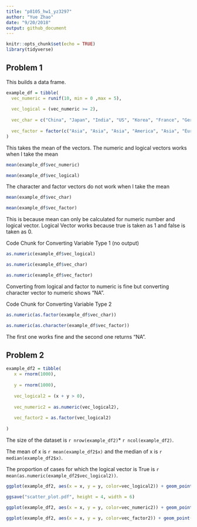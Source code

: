 ```yaml
---
title: "p8105_hw1_yz3297"
author: "Yue Zhao"
date: "9/20/2018"
output: github_document
---
```

```r
knitr::opts_chunk$set(echo = TRUE)
library(tidyverse)
```



## Problem 1
This builds a data frame.
```r
example_df = tibble(
  vec_numeric = runif(10, min = 0 ,max = 5),
  
  vec_logical = (vec_numeric >= 2),
  
  vec_char = c("China", "Japan", "India", "US", "Korea", "France", "Germany", "Qatar", "Brazil", "England"),
  
  vec_factor = factor(c("Asia", "Asia", "Asia", "America", "Asia", "Europe", "Europe", "Asia", "America", "Europe"))
)
```



This takes the mean of the vectors.
The numeric and logical vectors works when I take the mean
```r
mean(example_df$vec_numeric)

mean(example_df$vec_logical)
```


The character and factor vectors do not work when I take the mean
```r
mean(example_df$vec_char)

mean(example_df$vec_factor)
```

This is because mean can only be calculated for numeric number and logical vector. 
Logical Vector works because true is taken as 1 and false is taken as 0.



Code Chunk for Converting Variable Type 1 (no output)
```r
as.numeric(example_df$vec_logical)

as.numeric(example_df$vec_char)

as.numeric(example_df$vec_factor)
```

Converting from logical and factor to numeric is fine but converting character vector to numeric shows "NA".



Code Chunk for Converting Variable Type 2
```r
as.numeric(as.factor(example_df$vec_char))

as.numeric(as.character(example_df$vec_factor))
```

The first one works fine and the second one returns "NA".


## Problem 2

```r
example_df2 = tibble(
   x = rnorm(1000),
   
   y = rnorm(1000),
   
   vec_logical2 = (x + y > 0),
   
   vec_numeric2 = as.numeric(vec_logical2),
   
   vec_factor2 = as.factor(vec_logical2)
   
)
```


The size of the dataset is  `r nrow(example_df2)`* `r ncol(example_df2)`.

The mean of x is `r mean(example_df2$x)` and the median of x is `r median(example_df2$x)`.

The proportion of cases for which the logical vector is True is `r mean(as.numeric(example_df2$vec_logical2))`.


```r
ggplot(example_df2, aes(x = x, y = y, color=vec_logical2)) + geom_point()

ggsave("scatter_plot.pdf", height = 4, width = 6)

ggplot(example_df2, aes(x = x, y = y, color=vec_numeric2)) + geom_point()

ggplot(example_df2, aes(x = x, y = y, color=vec_factor2)) + geom_point()
```






